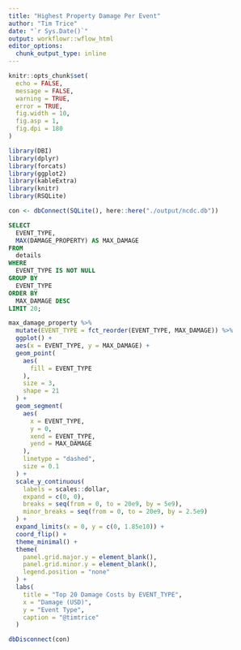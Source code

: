 ```yaml
---
title: "Highest Property Damage Per Event"
author: "Tim Trice"
date: "`r Sys.Date()`"
output: workflowr::wflow_html
editor_options:
  chunk_output_type: inline
---
```


```r
knitr::opts_chunk$set(
  echo = FALSE, 
  message = FALSE, 
  warning = TRUE, 
  error = TRUE, 
  fig.width = 10, 
  fig.asp = 1, 
  fig.dpi = 180
)
```

```r
library(DBI)
library(dplyr)
library(forcats)
library(ggplot2)
library(kableExtra)
library(knitr)
library(RSQLite)
```

```r
con <- dbConnect(SQLite(), here::here("./output/ncdc.db"))
```

```sql
SELECT
  EVENT_TYPE, 
  MAX(DAMAGE_PROPERTY) AS MAX_DAMAGE
FROM 
  details
WHERE 
  EVENT_TYPE IS NOT NULL
GROUP BY 
  EVENT_TYPE
ORDER BY 
  MAX_DAMAGE DESC
LIMIT 20;
```

```r
max_damage_property %>% 
  mutate(EVENT_TYPE = fct_reorder(EVENT_TYPE, MAX_DAMAGE)) %>% 
  ggplot() +
  aes(x = EVENT_TYPE, y = MAX_DAMAGE) +
  geom_point(
    aes(
      fill = EVENT_TYPE
    ), 
    size = 3, 
    shape = 21
  ) +
  geom_segment(
    aes(
      x = EVENT_TYPE, 
      y = 0, 
      xend = EVENT_TYPE, 
      yend = MAX_DAMAGE
    ), 
    linetype = "dashed", 
    size = 0.1
  ) + 
  scale_y_continuous(
    labels = scales::dollar, 
    expand = c(0, 0), 
    breaks = seq(from = 0, to = 20e9, by = 5e9), 
    minor_breaks = seq(from = 0, to = 20e9, by = 2.5e9)
  ) + 
  expand_limits(x = 0, y = c(0, 1.85e10)) + 
  coord_flip() + 
  theme_minimal() + 
  theme(
    panel.grid.major.y = element_blank(), 
    panel.grid.minor.y = element_blank(), 
    legend.position = "none"
  ) + 
  labs(
    title = "Top 20 Damage Costs by EVENT_TYPE", 
    x = "Damage (USD)", 
    y = "Event Type", 
    caption = "@timtrice"
  )
```

```r
dbDisconnect(con)
```
